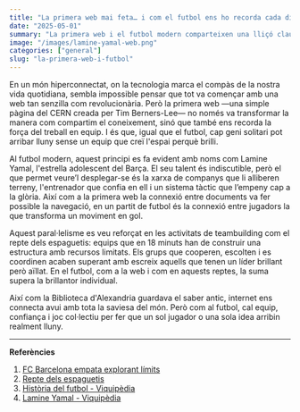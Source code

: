 ```yaml
---
title: "La primera web mai feta… i com el futbol ens ho recorda cada diumenge"
date: "2025-05-01"
summary: "La primera web i el futbol modern comparteixen una lliçó clau: la connexió i el treball en equip són la clau per brillar individualment."
image: "/images/lamine-yamal-web.png" 
categories: ["general"]
slug: "la-primera-web-i-futbol"
---
```


En un món hiperconnectat, on la tecnologia marca el compàs de la nostra vida quotidiana, sembla impossible pensar que tot va començar amb una web tan senzilla com revolucionària. Però la primera web —una simple pàgina del CERN creada per Tim Berners-Lee— no només va transformar la manera com compartim el coneixement, sinó que també ens recorda la força del treball en equip. I és que, igual que el futbol, cap geni solitari pot arribar lluny sense un equip que creï l'espai perquè brilli.

Al futbol modern, aquest principi es fa evident amb noms com Lamine Yamal, l'estrella adolescent del Barça. El seu talent és indiscutible, però el que permet veure’l desplegar-se és la xarxa de companys que li alliberen terreny, l'entrenador que confia en ell i un sistema tàctic que l’empeny cap a la glòria. Així com a la primera web la connexió entre documents va fer possible la navegació, en un partit de futbol és la connexió entre jugadors la que transforma un moviment en gol.

Aquest paral·lelisme es veu reforçat en les activitats de teambuilding com el repte dels espaguetis: equips que en 18 minuts han de construir una estructura amb recursos limitats. Els grups que cooperen, escolten i es coordinen acaben superant amb escreix aquells que tenen un líder brillant però aïllat. En el futbol, com a la web i com en aquests reptes, la suma supera la brillantor individual.

Així com la Biblioteca d'Alexandria guardava el saber antic, internet ens connecta avui amb tota la saviesa del món. Però com al futbol, cal equip, confiança i joc col·lectiu per fer que un sol jugador o una sola idea arribin realment lluny.

---

**Referències**  
1. [FC Barcelona empata explorant límits](https://www.elperiodico.com/es/deportes/20250430/barcelona-explora-limites-cordura-empata-116923837)  
2. [Repte dels espaguetis](https://www.youtube.com/watch?v=H0_yKBitO8M)  
3. [Història del futbol - Viquipèdia](https://es.wikipedia.org/wiki/Historia_del_f%C3%BAtbol)  
4. [Lamine Yamal - Viquipèdia](https://ca.wikipedia.org/wiki/Lamine_Yamal_Nasraoui_Ebana)
